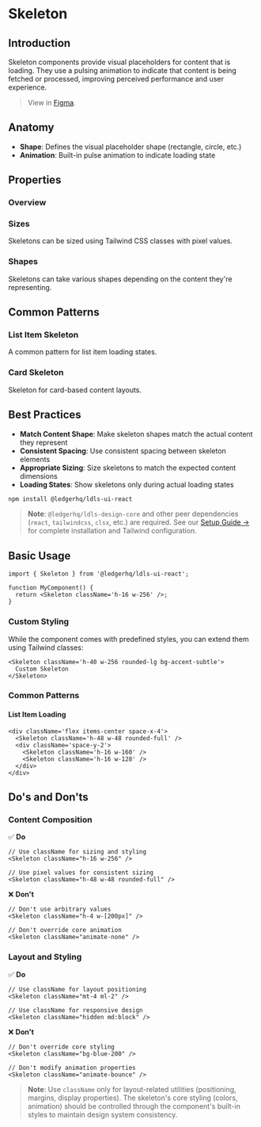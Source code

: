 
<Meta title='Communication/Skeleton' of={SkeletonStories} />

# Skeleton

<CustomTabs>
  <Tab label="Overview">

## Introduction

Skeleton components provide visual placeholders for content that is loading. They use a pulsing animation to indicate that content is being fetched or processed, improving perceived performance and user experience.

> View in [Figma](https://www.figma.com/design/JxaLVMTWirCpU0rsbZ30k7/2.-Components-Library?node-id=8004-10676&m=dev).

## Anatomy

<Canvas of={SkeletonStories.Default} />

- **Shape**: Defines the visual placeholder shape (rectangle, circle, etc.)
- **Animation**: Built-in pulse animation to indicate loading state

## Properties

### Overview

<Canvas of={SkeletonStories.Default} />
<Controls of={SkeletonStories.Default} />

### Sizes

Skeletons can be sized using Tailwind CSS classes with pixel values.

<Canvas of={SkeletonStories.Sizes} />

### Shapes

Skeletons can take various shapes depending on the content they're representing.

<Canvas of={SkeletonStories.Shapes} />

## Common Patterns

### List Item Skeleton

A common pattern for list item loading states.

<Canvas of={SkeletonStories.ListItem} />

### Card Skeleton

Skeleton for card-based content layouts.

<Canvas of={SkeletonStories.Card} />

## Best Practices

- **Match Content Shape**: Make skeleton shapes match the actual content they represent
- **Consistent Spacing**: Use consistent spacing between skeleton elements
- **Appropriate Sizing**: Size skeletons to match the expected content dimensions
- **Loading States**: Show skeletons only during actual loading states

</Tab>
<Tab label="Implementation">

```bash
npm install @ledgerhq/ldls-ui-react
```

> **Note**: `@ledgerhq/ldls-design-core` and other peer dependencies (`react`, `tailwindcss`, `clsx`, etc.) are required. See our [Setup Guide →](?path=/docs/tailwind-setup-guide--docs) for complete installation and Tailwind configuration.

## Basic Usage

```tsx
import { Skeleton } from '@ledgerhq/ldls-ui-react';

function MyComponent() {
  return <Skeleton className='h-16 w-256' />;
}
```

### Custom Styling

While the component comes with predefined styles, you can extend them using Tailwind classes:

```tsx
<Skeleton className='h-40 w-256 rounded-lg bg-accent-subtle'>
  Custom Skeleton
</Skeleton>
```

### Common Patterns

#### List Item Loading

```tsx
<div className='flex items-center space-x-4'>
  <Skeleton className='h-48 w-48 rounded-full' />
  <div className='space-y-2'>
    <Skeleton className='h-16 w-160' />
    <Skeleton className='h-16 w-128' />
  </div>
</div>
```

## Do's and Don'ts

### Content Composition

✅ **Do**

```tsx
// Use className for sizing and styling
<Skeleton className="h-16 w-256" />

// Use pixel values for consistent sizing
<Skeleton className="h-48 w-48 rounded-full" />
```

❌ **Don't**

```tsx
// Don't use arbitrary values
<Skeleton className="h-4 w-[200px]" />

// Don't override core animation
<Skeleton className="animate-none" />
```

### Layout and Styling

✅ **Do**

```tsx
// Use className for layout positioning
<Skeleton className="mt-4 ml-2" />

// Use className for responsive design
<Skeleton className="hidden md:block" />
```

❌ **Don't**

```tsx
// Don't override core styling
<Skeleton className="bg-blue-200" />

// Don't modify animation properties
<Skeleton className="animate-bounce" />
```

> **Note**: Use `className` only for layout-related utilities (positioning, margins, display properties). The skeleton's core styling (colors, animation) should be controlled through the component's built-in styles to maintain design system consistency.

</Tab>
</CustomTabs>
